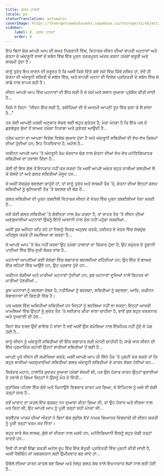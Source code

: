 ```yaml
---
title: ਗ਼ਲਤ ਹਾਲਤਾਂ
locale: pa
statusTranslation: automatic
coverImage: https://lhvmrqwrcowdvduuaukz.supabase.co/storage/v1/object/public/strapi-uploads/small_cover-tratado-de-psicologia-revolucionaria.webp-5e15e1cec4e0ebebcde5d7fc7565d8fd.webp
sidebar:
    label: 8. ਗ਼ਲਤ ਹਾਲਤਾਂ
    order: 8
---
```

ਇਹ ਬਿਨਾਂ ਸ਼ੱਕ ਆਪਣੇ ਆਪ ਦੀ ਸਖ਼ਤ ਨਿਗਰਾਨੀ ਵਿੱਚ, ਵਿਹਾਰਕ ਜੀਵਨ ਦੀਆਂ ਬਾਹਰੀ ਘਟਨਾਵਾਂ ਅਤੇ ਚੇਤਨਾ ਦੇ ਅੰਦਰੂਨੀ ਰਾਜਾਂ ਦੇ ਸਬੰਧ ਵਿੱਚ ਇੱਕ ਪੂਰਨ ਤਰਕਪੂਰਨ ਅੰਤਰ ਕਰਨਾ ਹਮੇਸ਼ਾਂ ਜ਼ਰੂਰੀ ਅਤੇ ਲਾਜ਼ਮੀ ਹੁੰਦਾ ਹੈ।

ਸਾਨੂੰ ਤੁਰੰਤ ਇਹ ਜਾਣਨ ਦੀ ਜ਼ਰੂਰਤ ਹੈ ਕਿ ਅਸੀਂ ਕਿਸੇ ਦਿੱਤੇ ਗਏ ਸਮੇਂ ਵਿੱਚ ਕਿੱਥੇ ਸਥਿਤ ਹਾਂ, ਦੋਵੇਂ ਹੀ ਚੇਤਨਾ ਦੀ ਅੰਦਰੂਨੀ ਸਥਿਤੀ ਦੇ ਸਬੰਧ ਵਿੱਚ, ਅਤੇ ਬਾਹਰੀ ਘਟਨਾ ਦੀ ਵਿਸ਼ੇਸ਼ ਪ੍ਰਕਿਰਤੀ ਦੇ ਸਬੰਧ ਵਿੱਚ ਜੋ ਸਾਡੇ ਨਾਲ ਵਾਪਰ ਰਹੀ ਹੈ।

ਜੀਵਨ ਆਪਣੇ ਆਪ ਵਿੱਚ ਘਟਨਾਵਾਂ ਦੀ ਇੱਕ ਲੜੀ ਹੈ ਜੋ ਸਮੇਂ ਅਤੇ ਸਥਾਨ ਦੁਆਰਾ ਪ੍ਰੋਸੈਸ ਕੀਤੀ ਜਾਂਦੀ ਹੈ...

ਕਿਸੇ ਨੇ ਕਿਹਾ: "ਜੀਵਨ ਇੱਕ ਲੜੀ ਹੈ, ਤਸੀਹਿਆਂ ਦੀ ਜੋ ਆਦਮੀ ਆਪਣੀ ਰੂਹ ਵਿੱਚ ਫਸਾ ਕੇ ਲੈ ਜਾਂਦਾ ਹੈ..."

ਹਰ ਕੋਈ ਆਪਣੀ ਮਰਜ਼ੀ ਅਨੁਸਾਰ ਸੋਚਣ ਲਈ ਬਹੁਤ ਸੁਤੰਤਰ ਹੈ; ਮੇਰਾ ਮੰਨਣਾ ਹੈ ਕਿ ਇੱਕ ਪਲ ਦੇ ਛਣਭੰਗੁਰ ਸੁੱਖਾਂ ਤੋਂ ਬਾਅਦ ਹਮੇਸ਼ਾ ਨਿਰਾਸ਼ਾ ਅਤੇ ਕੁੜੱਤਣ ਆਉਂਦੀ ਹੈ...

ਹਰੇਕ ਘਟਨਾ ਦਾ ਆਪਣਾ ਵਿਸ਼ੇਸ਼ ਵਿਸ਼ੇਸ਼ ਸੁਆਦ ਹੁੰਦਾ ਹੈ ਅਤੇ ਅੰਦਰੂਨੀ ਸਥਿਤੀਆਂ ਵੀ ਵੱਖ-ਵੱਖ ਕਿਸਮਾਂ ਦੀਆਂ ਹੁੰਦੀਆਂ ਹਨ; ਇਹ ਨਿਰਵਿਵਾਦ ਹੈ, ਅਟੱਲ ਹੈ...

ਯਕੀਨਨ ਆਪਣੇ ਆਪ 'ਤੇ ਅੰਦਰੂਨੀ ਕੰਮ ਜ਼ੋਰਦਾਰ ਢੰਗ ਨਾਲ ਚੇਤਨਾ ਦੀਆਂ ਵੱਖ-ਵੱਖ ਮਨੋਵਿਗਿਆਨਕ ਸਥਿਤੀਆਂ ਦਾ ਹਵਾਲਾ ਦਿੰਦਾ ਹੈ...

ਕੋਈ ਵੀ ਇਸ ਗੱਲ ਤੋਂ ਇਨਕਾਰ ਨਹੀਂ ਕਰ ਸਕਦਾ ਕਿ ਅਸੀਂ ਆਪਣੇ ਅੰਦਰ ਬਹੁਤ ਸਾਰੀਆਂ ਗਲਤੀਆਂ ਲੈ ਕੇ ਚੱਲਦੇ ਹਾਂ ਅਤੇ ਗਲਤ ਸਥਿਤੀਆਂ ਮੌਜੂਦ ਹਨ...

ਜੇ ਅਸੀਂ ਸੱਚਮੁੱਚ ਬਦਲਣਾ ਚਾਹੁੰਦੇ ਹਾਂ, ਤਾਂ ਸਾਨੂੰ ਤੁਰੰਤ ਅਤੇ ਲਾਜ਼ਮੀ ਤੌਰ 'ਤੇ, ਚੇਤਨਾ ਦੀਆਂ ਇਨ੍ਹਾਂ ਗਲਤ ਸਥਿਤੀਆਂ ਨੂੰ ਬੁਨਿਆਦੀ ਤੌਰ 'ਤੇ ਬਦਲਣ ਦੀ ਲੋੜ ਹੈ...

ਗਲਤ ਸਥਿਤੀਆਂ ਦੀ ਪੂਰਨ ਤਬਦੀਲੀ ਵਿਹਾਰਕ ਜੀਵਨ ਦੇ ਖੇਤਰ ਵਿੱਚ ਪੂਰਨ ਤਬਦੀਲੀਆਂ ਪੈਦਾ ਕਰਦੀ ਹੈ...

ਜਦੋਂ ਕੋਈ ਗਲਤ ਸਥਿਤੀਆਂ 'ਤੇ ਗੰਭੀਰਤਾ ਨਾਲ ਕੰਮ ਕਰਦਾ ਹੈ, ਤਾਂ ਜ਼ਾਹਰ ਤੌਰ 'ਤੇ ਜੀਵਨ ਦੀਆਂ ਅਣਸੁਖਾਵੀਆਂ ਘਟਨਾਵਾਂ ਉਸਨੂੰ ਇੰਨੀ ਆਸਾਨੀ ਨਾਲ ਠੇਸ ਨਹੀਂ ਪਹੁੰਚਾ ਸਕਦੀਆਂ...

ਅਸੀਂ ਕੁਝ ਅਜਿਹਾ ਕਹਿ ਰਹੇ ਹਾਂ ਜਿਸਨੂੰ ਸਿਰਫ ਅਨੁਭਵ ਕਰਕੇ, ਹਕੀਕਤ ਦੇ ਖੇਤਰ ਵਿੱਚ ਸੱਚਮੁੱਚ ਮਹਿਸੂਸ ਕਰਕੇ ਹੀ ਸਮਝਿਆ ਜਾ ਸਕਦਾ ਹੈ...

ਜੋ ਆਪਣੇ ਆਪ 'ਤੇ ਕੰਮ ਨਹੀਂ ਕਰਦਾ ਉਹ ਹਮੇਸ਼ਾ ਹਾਲਾਤਾਂ ਦਾ ਸ਼ਿਕਾਰ ਹੁੰਦਾ ਹੈ; ਉਹ ਸਮੁੰਦਰ ਦੇ ਤੂਫਾਨੀ ਪਾਣੀਆਂ ਵਿੱਚ ਇੱਕ ਦੁਖੀ ਲੱਕੜ ਵਾਂਗ ਹੈ...

ਘਟਨਾਵਾਂ ਆਪਣੀਆਂ ਕਈ ਸੰਜੋਗਾਂ ਵਿੱਚ ਲਗਾਤਾਰ ਬਦਲਦੀਆਂ ਰਹਿੰਦੀਆਂ ਹਨ; ਉਹ ਇੱਕ ਤੋਂ ਬਾਅਦ ਇੱਕ ਲਹਿਰਾਂ ਵਿੱਚ ਆਉਂਦੇ ਹਨ, ਉਹ ਪ੍ਰਭਾਵ ਹੁੰਦੇ ਹਨ...

ਯਕੀਨਨ ਚੰਗੀਆਂ ਅਤੇ ਮਾੜੀਆਂ ਘਟਨਾਵਾਂ ਹੁੰਦੀਆਂ ਹਨ; ਕੁਝ ਘਟਨਾਵਾਂ ਦੂਜਿਆਂ ਨਾਲੋਂ ਬਿਹਤਰ ਜਾਂ ਮਾੜੀਆਂ ਹੋਣਗੀਆਂ...

ਕੁਝ ਘਟਨਾਵਾਂ ਨੂੰ ਬਦਲਣਾ ਸੰਭਵ ਹੈ; ਨਤੀਜਿਆਂ ਨੂੰ ਬਦਲਣਾ, ਸਥਿਤੀਆਂ ਨੂੰ ਬਦਲਣਾ, ਆਦਿ, ਯਕੀਨਨ ਸੰਭਾਵਨਾਵਾਂ ਦੀ ਗਿਣਤੀ ਵਿੱਚ ਹੈ।

ਪਰ ਅਸਲ ਵਿੱਚ ਅਜਿਹੀਆਂ ਸਥਿਤੀਆਂ ਹਨ ਜਿਨ੍ਹਾਂ ਨੂੰ ਬਦਲਿਆ ਨਹੀਂ ਜਾ ਸਕਦਾ; ਇਨ੍ਹਾਂ ਆਖਰੀ ਮਾਮਲਿਆਂ ਵਿੱਚ ਉਨ੍ਹਾਂ ਨੂੰ ਸੁਚੇਤ ਤੌਰ 'ਤੇ ਸਵੀਕਾਰ ਕੀਤਾ ਜਾਣਾ ਚਾਹੀਦਾ ਹੈ, ਭਾਵੇਂ ਕੁਝ ਬਹੁਤ ਖਤਰਨਾਕ ਅਤੇ ਦੁਖਦਾਈ ਵੀ ਹੋਣ...

ਬਿਨਾਂ ਸ਼ੱਕ ਦਰਦ ਉਦੋਂ ਗਾਇਬ ਹੋ ਜਾਂਦਾ ਹੈ ਜਦੋਂ ਅਸੀਂ ਉਸ ਸਮੱਸਿਆ ਨਾਲ ਇੱਕਮਿਕ ਨਹੀਂ ਹੁੰਦੇ ਜੋ ਪੇਸ਼ ਹੋਈ ਹੈ...

ਸਾਨੂੰ ਜੀਵਨ ਨੂੰ ਅੰਦਰੂਨੀ ਸਥਿਤੀਆਂ ਦੀ ਇੱਕ ਲਗਾਤਾਰ ਲੜੀ ਮੰਨਣੀ ਚਾਹੀਦੀ ਹੈ; ਸਾਡੇ ਖਾਸ ਜੀਵਨ ਦੀ ਇੱਕ ਪ੍ਰਮਾਣਿਕ ਕਹਾਣੀ ਉਹਨਾਂ ਸਾਰੀਆਂ ਸਥਿਤੀਆਂ ਤੋਂ ਬਣੀ ਹੈ...

ਆਪਣੇ ਪੂਰੇ ਜੀਵਨ ਦੀ ਸਮੀਖਿਆ ਕਰਕੇ, ਅਸੀਂ ਆਪਣੇ ਆਪ ਹੀ ਸਿੱਧੇ ਤੌਰ 'ਤੇ ਪੁਸ਼ਟੀ ਕਰ ਸਕਦੇ ਹਾਂ ਕਿ ਬਹੁਤ ਸਾਰੀਆਂ ਅਣਸੁਖਾਵੀਆਂ ਸਥਿਤੀਆਂ ਗਲਤ ਅੰਦਰੂਨੀ ਸਥਿਤੀਆਂ ਦੇ ਕਾਰਨ ਸੰਭਵ ਹੋਈਆਂ ਸਨ...

ਸਿਕੰਦਰ ਮਹਾਨ, ਹਾਲਾਂਕਿ ਕੁਦਰਤ ਦੁਆਰਾ ਹਮੇਸ਼ਾਂ ਸੰਜਮੀ ਸੀ, ਪਰ ਉਸ ਹੰਕਾਰ ਕਾਰਨ ਉਨ੍ਹਾਂ ਬੁਰਾਈਆਂ ਦੇ ਹਵਾਲੇ ਹੋ ਗਿਆ ਜਿਨ੍ਹਾਂ ਨੇ ਉਸਨੂੰ ਮੌਤ ਦੇ ਦਿੱਤੀ...

ਫ੍ਰਾਂਸਿਸ ਪਹਿਲਾ ਇੱਕ ਗੰਦੇ ਅਤੇ ਘਿਨਾਉਣੇ ਵਿਭਚਾਰ ਕਾਰਨ ਮਰ ਗਿਆ, ਜੋ ਇਤਿਹਾਸ ਨੂੰ ਅਜੇ ਵੀ ਚੰਗੀ ਤਰ੍ਹਾਂ ਯਾਦ ਹੈ...

ਜਦੋਂ ਮਾਰਾਟ ਦਾ ਕਤਲ ਇੱਕ ਭ੍ਰਸ਼ਟ ਨਨ ਦੁਆਰਾ ਕੀਤਾ ਗਿਆ ਸੀ, ਤਾਂ ਉਹ ਹੰਕਾਰ ਅਤੇ ਈਰਖਾ ਨਾਲ ਮਰ ਰਿਹਾ ਸੀ, ਉਹ ਆਪਣੇ ਆਪ ਨੂੰ ਪੂਰੀ ਤਰ੍ਹਾਂ ਸਹੀ ਮੰਨਦਾ ਸੀ...

ਸਰਵੈਂਟਸ ਪਾਰਕ ਦੀਆਂ ਔਰਤਾਂ ਨੇ ਬਿਨਾਂ ਸ਼ੱਕ ਲੁਈਸ XV ਨਾਮਕ ਭਿਆਨਕ ਵਿਭਚਾਰੀ ਦੀ ਜੀਵਨ ਸ਼ਕਤੀ ਨੂੰ ਪੂਰੀ ਤਰ੍ਹਾਂ ਖਤਮ ਕਰ ਦਿੱਤਾ।

ਬਹੁਤ ਸਾਰੇ ਲੋਕ ਲਾਲਚ, ਗੁੱਸੇ ਜਾਂ ਈਰਖਾ ਨਾਲ ਮਰਦੇ ਹਨ, ਮਨੋਵਿਗਿਆਨੀ ਇਸਨੂੰ ਬਹੁਤ ਚੰਗੀ ਤਰ੍ਹਾਂ ਜਾਣਦੇ ਹਨ...

ਜਿਵੇਂ ਹੀ ਸਾਡੀ ਇੱਛਾ ਸ਼ਕਤੀ ਅਟੱਲ ਰੂਪ ਵਿੱਚ ਇੱਕ ਬੇਤੁਕੀ ਪ੍ਰਵਿਰਤੀ ਵਿੱਚ ਪੁਸ਼ਟੀ ਕੀਤੀ ਜਾਂਦੀ ਹੈ, ਅਸੀਂ ਪੈਂਥੀਓਨ ਜਾਂ ਕਬਰਸਤਾਨ ਲਈ ਉਮੀਦਵਾਰ ਬਣ ਜਾਂਦੇ ਹਾਂ...

ਓਥੇਲੋ ਈਰਖਾ ਕਾਰਨ ਕਾਤਲ ਬਣ ਗਿਆ ਅਤੇ ਜੇਲ੍ਹ ਗਲਤ ਸੋਚ ਵਾਲੇ ਇਮਾਨਦਾਰ ਲੋਕਾਂ ਨਾਲ ਭਰੀ ਹੋਈ ਹੈ...

